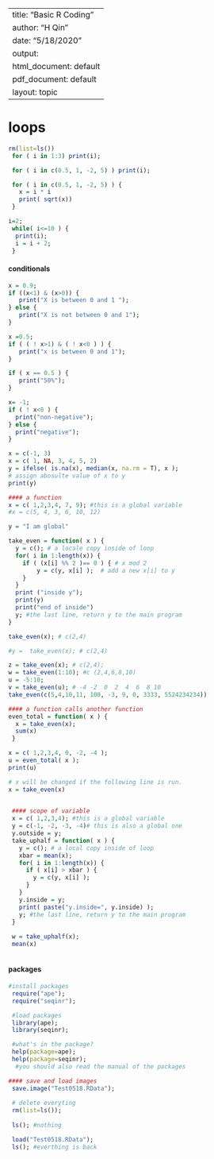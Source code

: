 
---
title: "Basic R Coding"
author: "H Qin"
date: "5/18/2020"
output:
  html_document: default
  pdf_document: default
layout: topic
---


# loops

```r
rm(list=ls())
 for ( i in 1:3) print(i);
```


```r
 for ( i in c(0.5, 1, -2, 5) ) print(i);
```



```r
 for ( i in c(0.5, 1, -2, 5) ) {
   x = i * i
   print( sqrt(x))
 }
```


```r
i=2;
 while( i<=10 ) { 
  print(i); 
  i = i + 2; 
 }
```


#### conditionals

```r
x = 0.9;
if ((x<1) & (x>0)) { 
   print("X is between 0 and 1 ");
} else {
   print("X is not between 0 and 1");
}
```


```r
x =0.5;
if ( ( ! x>1) & ( ! x<0 ) ) {
   print("x is between 0 and 1");
}

if ( x == 0.5 ) {
   print("50%");
}

```


```r
x= -1;
if ( ! x<0 ) {
  print("non-negative");
} else {
  print("negative");
}

x = c(-1, 3)
x = c( 1, NA, 3, 4, 5, 2)
y = ifelse( is.na(x), median(x, na.rm = T), x ); 
# assign abosulte value of x to y
print(y)
```


```r
#### a function
x = c( 1,2,3,4, 7, 9); #this is a global variable
#x = c(5, 4, 3, 6, 10, 12)

y = "I am global"
```


```r
take_even = function( x ) {
  y = c(); # a locale copy inside of loop
  for( i in 1:length(x)) {
    if ( (x[i] %% 2 )== 0 ) { # x mod 2
        y = c(y, x[i] );  # add a new x[i] to y
    }
  }
  print ("inside y");
  print(y)
  print("end of inside")
  y; #the last line, return y to the main program
}

take_even(x); # c(2,4)

#y =  take_even(x); # c(2,4)

z = take_even(x); # c(2,4);
w = take_even(1:10); #c (2,4,6,8,10)
u = -5:10;
v = take_even(u); # -4 -2  0  2  4  6  8 10
take_even(c(5,4,10,11, 100, -3, 9, 0, 3333, 5524234234))

```


```r
#### a function calls another function
even_total = function( x ) {
  x = take_even(x);
  sum(x)
 }

x = c( 1,2,3,4, 0, -2, -4 );
u = even_total( x );
print(u)

# x will be changed if the following line is run.
x = take_even(x)
 
```

 
```r
 #### scope of variable 
 x = c( 1,2,3,4); #this is a global variable
 y = c(-1, -2, -3, -4)# this is also a global one
 y.outside = y; 
 take_uphalf = function( x ) {
   y = c(); # a local copy inside of loop
   xbar = mean(x); 
   for( i in 1:length(x)) {
     if ( x[i] > xbar ) { 
       y = c(y, x[i] );
     }
   }
   y.inside = y; 
   print( paste("y.inside=", y.inside) ); 
   y; #the last line, return y to the main program
 }
 
 w = take_uphalf(x);
 mean(x)
 

```
 
 
#### packages

```r
#install packages
 require("ape");
 require("seqinr");

 #load packages
 library(ape);
 library(seqinr);

 #what's in the package?
 help(package=ape);
 help(package=seqinr);
  #you should also read the manual of the packages

```

 
```r

#### save and load images
 save.image("Test0518.RData");
 
 # delete everyting 
 rm(list=ls());
 
 ls(); #nothing

 load("Test0518.RData");
 ls(); #everthing is back


```
 
 